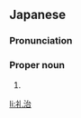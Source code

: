 ==Japanese==
{{ja-kanjitab|れい|じ}}

===Pronunciation===
{{ja-pron|れいじ}}

===Proper noun===
{{ja-pos|proper|れいじ}}

# {{given name|male|lang=ja|sort=れいじ}}

[[li:礼治]]